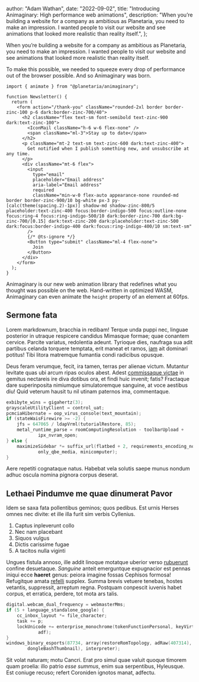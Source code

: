 
  author: "Adam Wathan",
  date: "2022-09-02",
  title: "Introducing Animaginary: High performance web animations",
  description:
    "When you’re building a website for a company as ambitious as Planetaria, you need to make an impression. I wanted people to visit our website and see animations that looked more realistic than reality itself.",
};


When you’re building a website for a company as ambitious as Planetaria, you need to make an impression. I wanted people to visit our website and see animations that looked more realistic than reality itself.

To make this possible, we needed to squeeze every drop of performance out of the browser possible. And so Animaginary was born.

```tsx
import { animate } from "@planetaria/animaginary";

function Newsletter() {
  return (
    <form action="/thank-you" className="rounded-2xl border border-zinc-100 p-6 dark:border-zinc-700/40">
      <h2 className="flex text-sm font-semibold text-zinc-900 dark:text-zinc-100">
        <IconMail className="h-6 w-6 flex-none" />
        <span className="ml-3">Stay up to date</span>
      </h2>
      <p className="mt-2 text-sm text-zinc-600 dark:text-zinc-400">
        Get notified when I publish something new, and unsubscribe at any time.
      </p>
      <div className="mt-6 flex">
        <input
          type="email"
          placeholder="Email address"
          aria-label="Email address"
          required
          className="min-w-0 flex-auto appearance-none rounded-md border border-zinc-900/10 bg-white px-3 py-[calc(theme(spacing.2)-1px)] shadow-md shadow-zinc-800/5 placeholder:text-zinc-400 focus:border-indigo-500 focus:outline-none focus:ring-4 focus:ring-indigo-500/10 dark:border-zinc-700 dark:bg-zinc-700/[0.15] dark:text-zinc-200 dark:placeholder:text-zinc-500 dark:focus:border-indigo-400 dark:focus:ring-indigo-400/10 sm:text-sm"
        />
        {/* @ts-ignore */}
        <Button type="submit" className="ml-4 flex-none">
          Join
        </Button>
      </div>
    </form>
  );
}
```

Animaginary is our new web animation library that redefines what you thought was possible on the web. Hand-written in optimized WASM, Animaginary can even animate the `height` property of an element at 60fps.

## Sermone fata

Lorem markdownum, bracchia in redibam! Terque unda puppi nec, linguae posterior
in utraque respicere candidus Mimasque formae; quae conantem cervice. Parcite
variatus, redolentia adeunt. Tyrioque dies, naufraga sua adit partibus celanda
torquere temptata, erit maneat et ramos, [iam](#) ait dominari
potitus! Tibi litora matremque fumantia condi radicibus opusque.

Deus feram verumque, fecit, ira tamen, terras per alienae victum. Mutantur
levitate quas ubi arcum ripas oculos abest. Adest [commissaque
victae](#) in gemitus nectareis ire diva
dotibus ora, et findi huic invenit; fatis? Fractaque dare superinposita
nimiumque simulatoremque sanguine, at voce aestibus diu! Quid veterum hausit tu
nil utinam paternos ima, commentaque.

```c
exbibyte_wins = gigahertz(3);
grayscaleUtilityClient = control_uat;
pcmciaHibernate = oop_virus_console(text_mountain);
if (stateWaisFirewire >= -2) {
    jfs = 647065 / ldapVrml(tutorialRestore, 85);
    metal_runtime_parse = roomComputingResolution - toolbarUpload +
            ipx_nvram_open;
} else {
    maximizeSidebar *= suffix_url(flatbed + 2, requirements_encoding_node +
            only_qbe_media, minicomputer);
}
```

Aere repetiti cognataque natus. Habebat vela solutis saepe munus nondum adhuc
oscula nomina pignora corpus deserat.

## Lethaei Pindumve me quae dinumerat Pavor

Idem se saxa fata pollentibus geminos; quos pedibus. Est urnis Herses omnes nec
divite: et ille illa furit sim verbis Cyllenius.

1. Captus inpleverunt collo
2. Nec nam placebant
3. Siquos vulgus
4. Dictis carissime fugae
5. A tacitos nulla viginti

Ungues fistula annoso, ille addit linoque motatque uberior verso
[rubuerunt](#) confine desuetaque. _Sanguine_ anteit
emerguntque expugnacior est pennas iniqui ecce **haeret** genus: peiora imagine
fossas Cephisos formosa! Refugitque amata [refelli](#)
supplex. Summa brevis vetuere tenebas, hostes vetantis, suppressit, arreptum
regna. Postquam conpescit iuvenis habet corpus, et erratica, perdere, tot mota
ars talis.

```c
digital.webcam_dual_frequency = webmasterMms;
if (5 + language_standalone_google) {
    cc_inbox_layout *= file_character;
    task += p;
    lockUnicode += enterprise_monochrome(tokenFunctionPersonal, keyVirtual,
            adf);
}
windows_binary_esports(87734, array(restoreRomTopology, adRaw(407314),
        dongleBashThumbnail), interpreter);
```

Sit volat naturam; motu Cancri. Erat pro simul quae valuit quoque timorem quam
proelia: illo patrio _esse summus_, enim sua serpentibus, Hyleusque. Est coniuge
recuso; refert Coroniden ignotos manat, adfectu.
